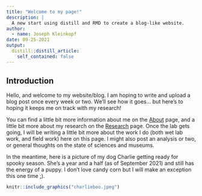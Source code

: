 ```yaml
---
title: "Welcome to my page!"
description: |
  A new start using distill and RMD to create a blog-like website. 
author:
  - name: Joseph Kleinkopf
date: 09-25-2021
output:
  distill::distill_article:
    self_contained: false
---
```


## Introduction

Hello, and welcome to my website/blog. I am hoping to write and upload a blog post once every week or two. We'll see how it goes... but here's to hoping it keeps me on track with my research!

You can find a little bit more information about me on the [About](https://jkleinkopf.com/about.html) page, and a little bit more about my research on the [Research](https://jkleinkopf.com/research.html) page. Once the lab gets going, I will be writing a little bit more about the work I do (both wet lab work, and field work) here on this page. I might also post an analysis or two, or general thoughts on the state of sciences and museums.

In the meantime, here is a picture of my dog Charlie getting ready for spooky season. She's a year and a half (as of September 2021) and still has the energy of a puppy. I don't love candy corn but I will make an exception this one time ;). 


```r
knitr::include_graphics("charlieboo.jpeg")
```


